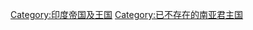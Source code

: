 {{Commonscat|Princely states of India}}

[[Category:印度帝国及王国|Category:印度帝国及王国]]
[[Category:已不存在的南亚君主国|Category:已不存在的南亚君主国]]